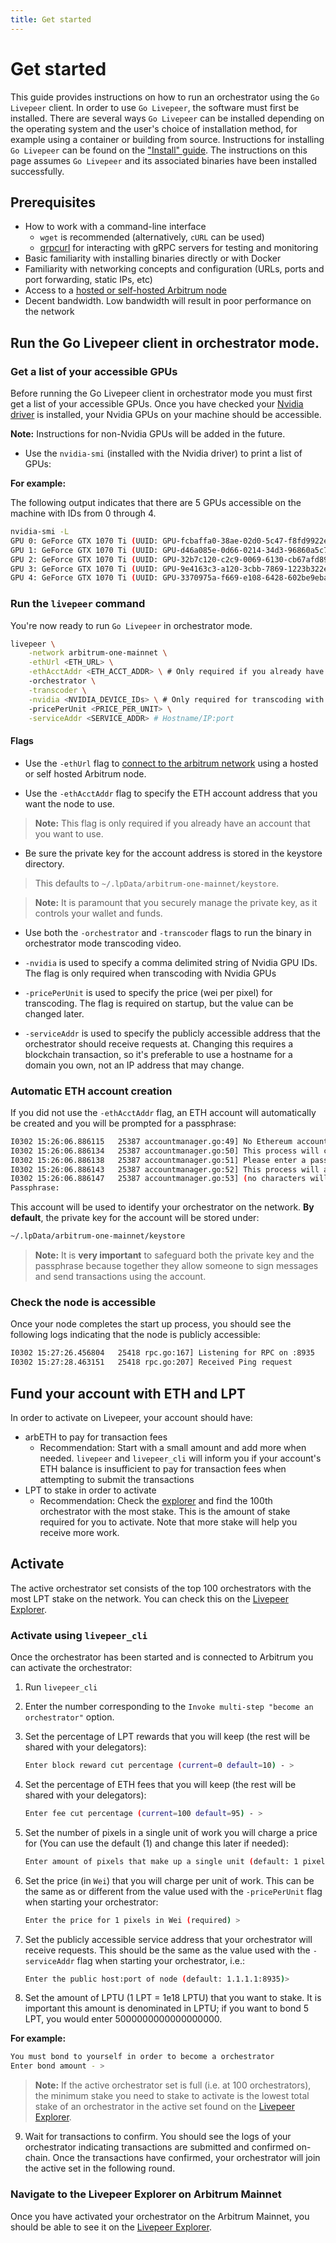 ```yaml
---
title: Get started
---
```


# Get started

This guide provides instructions on how to run an orchestrator using the `Go Livepeer` client. In order to use `Go Livepeer`, the software must first be installed. There are several ways `Go Livepeer` can be installed depending on the operating system and the user's choice of installation method, for example using a container or building from source. Instructions for installing `Go Livepeer` can be found on the ["Install" guide](/guides/orchestrating/install). The instructions on this page assumes `Go Livepeer` and its associated binaries have been installed successfully.

## Prerequisites

- How to work with a command-line interface
  - `wget` is recommended (alternatively, `cURL` can be used)
  - [grpcurl](https://github.com/fullstorydev/grpcurl#grpcurl) for interacting with gRPC servers for testing and monitoring
- Basic familiarity with installing binaries directly or with Docker
- Familiarity with networking concepts and configuration (URLs, ports and port forwarding, static IPs, etc)
- Access to a [hosted or self-hosted Arbitrum node](/guides/orchestrating/connect-to-arbitrum)
- Decent bandwidth. Low bandwidth will result in poor performance on the network

## Run the Go Livepeer client in orchestrator mode.

### Get a list of your accessible GPUs

Before running the Go Livepeer client in orchestrator mode you must first get a list of your accessible GPUs. Once you have checked your [Nvidia driver](https://www.nvidia.com/Download/index.aspx) is installed, your Nvidia GPUs on your machine should be accessible.

**Note:** Instructions for non-Nvidia GPUs will be added in the future.

- Use the `nvidia-smi` (installed with the Nvidia driver) to print a list of GPUs:

**For example:**

The following output indicates that there are 5 GPUs accessible on the machine with
IDs from 0 through 4.

```bash
nvidia-smi -L
GPU 0: GeForce GTX 1070 Ti (UUID: GPU-fcbaffa0-38ae-02d0-5c47-f8fd9922eb75)
GPU 1: GeForce GTX 1070 Ti (UUID: GPU-d46a085e-0d66-0214-34d3-96860a5c778f)
GPU 2: GeForce GTX 1070 Ti (UUID: GPU-32b7c120-c2c9-0069-6130-cb67afd89642)
GPU 3: GeForce GTX 1070 Ti (UUID: GPU-9e4163c3-a120-3cbb-7869-1223b322eab2)
GPU 4: GeForce GTX 1070 Ti (UUID: GPU-3370975a-f669-e108-6428-602be9eba7d4)
```

### Run the `livepeer` command

You're now ready to run `Go Livepeer` in orchestrator mode.

```bash
livepeer \
    -network arbitrum-one-mainnet \
    -ethUrl <ETH_URL> \
    -ethAcctAddr <ETH_ACCT_ADDR> \ # Only required if you already have an ETH account you want to use
    -orchestrator \
    -transcoder \
    -nvidia <NVIDIA_DEVICE_IDs> \ # Only required for transcoding with Nvidia GPUs
    -pricePerUnit <PRICE_PER_UNIT> \
    -serviceAddr <SERVICE_ADDR> # Hostname/IP:port
```

#### Flags

- Use the `-ethUrl` flag to [connect to the arbitrum network](/guides/orchestrating/connect-to-arbitrum) using a hosted or self hosted Arbitrum node.

- Use the `-ethAcctAddr` flag to specify the ETH account address that you want the node to use.

> **Note:** This flag is only required if you already have an account that you want to use.

- Be sure the private key for the account address is stored in the keystore directory.

> This defaults to `~/.lpData/arbitrum-one-mainnet/keystore`.

> **Note:** It is paramount that you securely manage the private key, as it controls your wallet and funds.

- Use both the `-orchestrator` and `-transcoder` flags to run the binary in orchestrator mode transcoding video.

- `-nvidia` is used to specify a comma delimited string of Nvidia GPU IDs. The flag is only required when transcoding with Nvidia GPUs
- `-pricePerUnit` is used to specify the price (wei per pixel) for transcoding. The flag is required on startup, but the value can be changed later.
- `-serviceAddr` is used to specify the publicly accessible address that the orchestrator should receive requests at. Changing this requires a blockchain transaction, so it's preferable to use a hostname for a domain you own, not an IP address that may change.

### Automatic ETH account creation

If you did not use the `-ethAcctAddr` flag, an ETH account will automatically be created and you will be prompted for a passphrase:

```bash
I0302 15:26:06.886115   25387 accountmanager.go:49] No Ethereum account found. Creating a new account
I0302 15:26:06.886134   25387 accountmanager.go:50] This process will create a new Ethereum account for this Livepeer node
I0302 15:26:06.886138   25387 accountmanager.go:51] Please enter a passphrase to encrypt the Private Keystore file for the Ethereum account.
I0302 15:26:06.886143   25387 accountmanager.go:52] This process will ask for this passphrase every time it is launched
I0302 15:26:06.886147   25387 accountmanager.go:53] (no characters will appear in Terminal when the passphrase is entered)
Passphrase:
```

This account will be used to identify your orchestrator on the network. **By default**, the private key for the account will be stored under:

```bash
~/.lpData/arbitrum-one-mainnet/keystore
```

> **Note:** It is **very important** to safeguard both the private key and the passphrase because together they allow someone to sign messages and send transactions using the account.

### Check the node is accessible

Once your node completes the start up process, you should see the following logs
indicating that the node is publicly accessible:

```bash
I0302 15:27:26.456804   25418 rpc.go:167] Listening for RPC on :8935
I0302 15:27:28.463151   25418 rpc.go:207] Received Ping request
```

## Fund your account with ETH and LPT

In order to activate on Livepeer, your account should have:

- arbETH to pay for transaction fees
  - Recommendation: Start with a small amount and add more when needed.
    `livepeer` and `livepeer_cli` will inform you if your account's ETH balance
    is insufficient to pay for transaction fees when attempting to submit the
    transactions
- LPT to stake in order to activate
  - Recommendation: Check the [explorer](https://explorer.livepeer.org/) and
    find the 100th orchestrator with the most stake. This is the amount of stake
    required for you to activate. Note that more stake will help you receive
    more work.

## Activate

The active orchestrator set consists of the top 100 orchestrators with the most LPT stake on the network. You can check this on the [Livepeer Explorer](https://explorer.livepeer.org/).

### Activate using `livepeer_cli`

Once the orchestrator has been started and is connected to Arbitrum you can activate the orchestrator:

1. Run `livepeer_cli`

2. Enter the number corresponding to the `Invoke multi-step "become an orchestrator"` option.

3. Set the percentage of LPT rewards that you will keep (the rest will be shared with your delegators):

   ```bash
   Enter block reward cut percentage (current=0 default=10) - >
   ```

4. Set the percentage of ETH fees that you will keep (the rest will be shared with your delegators):

   ```bash
   Enter fee cut percentage (current=100 default=95) - >
   ```

5. Set the number of pixels in a single unit of work you will charge a price for (You can use the default (1) and change this later if needed):

   ```bash
   Enter amount of pixels that make up a single unit (default: 1 pixel) >
   ```

6. Set the price (in `Wei`) that you will charge per unit of work. This can be the same as or different from the value used with the `-pricePerUnit` flag when starting your orchestrator:

   ```bash
   Enter the price for 1 pixels in Wei (required) >
   ```

7. Set the publicly accessible service address that your orchestrator will receive requests. This should be the same as the value used with the `-serviceAddr` flag when starting your orchestrator, i.e.:

   ```bash
   Enter the public host:port of node (default: 1.1.1.1:8935)>
   ```

8. Set the amount of LPTU (1 LPT = 1e18 LPTU) that you want to stake. It is important this amount is denominated in LPTU; if you want to bond 5 LPT, you would enter 5000000000000000000.

**For example:**

```bash
You must bond to yourself in order to become a orchestrator
Enter bond amount - >
```

> **Note:** If the active orchestrator set is full (i.e. at 100 orchestrators), the minimum stake you need to stake to activate is the lowest total stake of an orchestrator in the active set found on the [Livepeer Explorer](https://explorer.livepeer.org/).

9. Wait for transactions to confirm. You should see the logs of your orchestrator indicating transactions are submitted and confirmed on-chain. Once the transactions have confirmed, your orchestrator will join the active set in the following round.

### Navigate to the Livepeer Explorer on Arbitrum Mainnet

Once you have activated your orchestrator on the Arbitrum Mainnet, you should be able to see it on the [Livepeer Explorer](https://explorer.livepeer.org/leaderboard).
